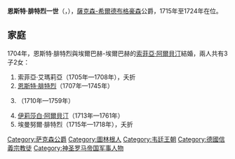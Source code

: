 {{Multiple issues|
{{Expand language|1=en|time=2021-02-06T08:54:54+00:00}}
{{Unreferenced|time=2021-02-06T08:54:54+00:00}}
}}
{{Infobox noble
| name        = 恩斯特·腓特烈一世
| image       = ErnstFriedrich1hibu.jpg
| succession  = 薩克森-希爾德布格豪森公爵
| reign       = 1715年 — 1724年
| predecessor = [[恩斯特_(薩克森-希爾德布格豪森公爵)|恩斯特]]
| successor   = [[恩斯特·腓特烈二世|恩斯特·腓特烈二世]]
| birth_date  = {{birth date|1681|8|21|df=y}}
| birth_place = [[哥達|哥達]]
| death_date  = {{death date and age|1724|3|9|1681|8|21|df=y}}
| death_place = [[希爾德布格豪森|希爾德布格豪森]]
| noble family= [[韋廷王朝|韋廷王朝]]
| father      = [[恩斯特_(薩克森-希爾德布格豪森公爵)|薩克森-希爾德布格豪森公爵恩斯特]]
| mother      = [[瓦爾代克的索菲亞·亨麗埃特|瓦爾代克的索菲亞·亨麗埃特]]
| religion    = [[信義宗|信義宗]]
}}
'''恩斯特·腓特烈一世'''（{{lang-de|Ernst Friedrich I.}}，{{bd|1681年|8月21日|1724年|3月9日}}），[[薩克森-希爾德布格豪森|薩克森-希爾德布格豪森]]公爵，1715年至1724年在位。

== 家庭 ==
1704年，恩斯特·腓特烈與埃爾巴赫-埃爾巴赫的[[索菲亞·阿爾貝汀_(埃爾巴赫-埃爾巴赫)|索菲亞·阿爾貝汀]]結婚，兩人共有3子2女：
# 索菲亞·艾瑪莉亞（1705年—1708年），夭折
# [[恩斯特·腓特烈二世|恩斯特·腓特烈]]（1707年—1745年）
# {{le|路德維希·腓特烈 (薩克森-希爾德布格豪森)|Louis Frederick of Saxe-Hildburghausen|路德維希·腓特烈}}（1710年—1759年）
# [[伊莉莎白·阿爾貝汀_(薩克森-希爾德布格豪森)|伊莉莎白·阿爾貝汀]]（1713年—1761年）
# 埃曼努爾·腓特烈（1715年—1718年），夭折

{{s-start}}
{{s-hou|[[韋廷王朝|韋廷王朝]]|1681年|8月21日|1724年|3月9日}}
{{S-reg}}
{{s-bef|before=[[恩斯特_(薩克森-希爾德布格豪森公爵)|恩斯特]]}}
{{s-ttl|title=[[薩克森公爵|薩克森-希爾德布格豪森公爵]]|years=1715年–1724年}}
{{s-aft|after=[[恩斯特·腓特烈二世|恩斯特·腓特烈二世]]}}
{{s-end}}

[[Category:萨克森公爵|Category:萨克森公爵]]
[[Category:圖林根人|Category:圖林根人]]
[[Category:韦廷王朝|Category:韦廷王朝]]
[[Category:德國信義宗教徒|Category:德國信義宗教徒]]
[[Category:神圣罗马帝国军事人物|Category:神圣罗马帝国军事人物]]